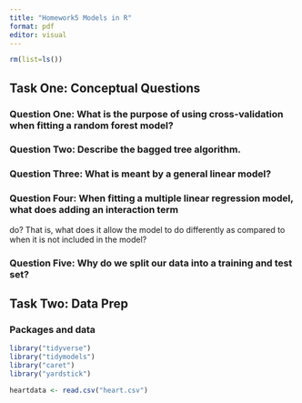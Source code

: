 ```yaml
---
title: "Homework5 Models in R"
format: pdf
editor: visual
---
```


```r
rm(list=ls())
```

## Task One: Conceptual Questions

### Question One: What is the purpose of using cross-validation when fitting a random forest model?

### Question Two: Describe the bagged tree algorithm.

### Question Three: What is meant by a general linear model?

### Question Four: When fitting a multiple linear regression model, what does adding an interaction term
do? That is, what does it allow the model to do differently as compared to when it is
not included in the model?

### Question Five: Why do we split our data into a training and test set?


## Task Two: Data Prep

### Packages and data

```r
library("tidyverse")
library("tidymodels")
library("caret")
library("yardstick")

heartdata <- read.csv("heart.csv")
```

```r

```


